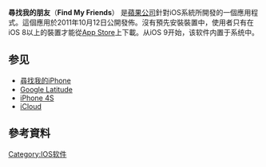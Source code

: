 {{noteTA
|1=zh-cn:查找朋友; zh-tw:尋找我的朋友;
}}
{{多個問題|
{{onesource|time=2015-09-12T13:35:42+00:00}}
{{expand|time=2015-09-12T02:35:56+00:00}}
{{refimprove|time=2015-09-12T02:35:56+00:00}}
}}
{{Infobox software
| name                   = 尋找我的朋友
| title                  = Find My Friends
| logo                   = [[File:Find_My_Friends.png|64px]]
| screenshot             = <!-- 檔案不存在 [[File:Find-my-Friends_iPad.jpg|225px]] ，可從英文維基百科取得 -->
| caption                = 在 [[iPad|iPad]]上尋找我的朋友
| collapsible            = 
| developer              = [[蘋果公司|蘋果公司]]
| released               = {{Start date|2011|10|12}}([[iPhone_4S|iPhone 4S]])
| discontinued           = 
| latest release version = 4.0.1<ref name="Find My Friends on iOS App Store">{{cite web|url=https://itunes.apple.com/us/app/find-my-friends/id466122094?mt=8|title=App Store - Find My Friends|publisher=Apple Inc.|work=Application Store|access-date=2015-09-12|archive-date=2016-10-22|archive-url=https://web.archive.org/web/20161022001208/https://itunes.apple.com/us/app/find-my-friends/id466122094?mt=8|dead-url=no}}</ref>
| latest release date    = {{Start date and age|2014|10|17}}<ref name="Find My Friends on iOS App Store"/>
| latest preview version = 
| latest preview date    = 
| frequently updated     = <!-- DO NOT include this parameter unless you know what it does -->
| programming language   = 
| operating system       = [[iOS_8|iOS 8]]及更新的版本
| platform               = iOS
| size                   = 6.1 MB
| language               = 
| status                 = 活躍
| genre                  = [[位置感知服务|位置感知]]移动软件
| license                = [[免費軟體|免費軟體]]
| website                = 
}}

'''尋找我的朋友'''（'''Find My Friends'''） 是[[蘋果公司|蘋果公司]]針對iOS系統所開發的一個應用程式。這個應用於2011年10月12日公開發佈。沒有預先安裝裝置中，使用者只有在iOS 8以上的裝置才能從[[App_Store_(iOS)|App Store]]上下載。从iOS 9开始，该软件内置于系统中。

==参见==
* [[尋找我的iPhone|尋找我的iPhone]]
* [[Google_Latitude|Google Latitude]]
* [[iPhone_4S|iPhone 4S]]
* [[iCloud|iCloud]]

== 參考資料 ==
{{Reflist}}

{{模板:IOS}}

[[Category:IOS软件|Category:IOS软件]]